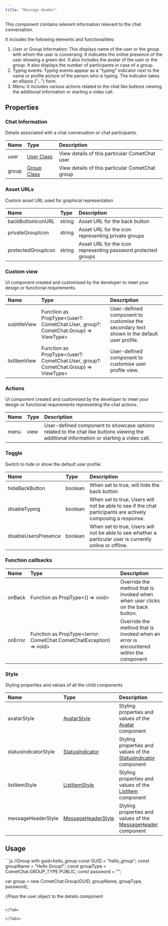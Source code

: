 ```yaml
---
title: "Message Header"
---
```


This component contains relevant information relevant to the chat conversation.

It includes the following elements and functionalities:

1. User or Group Information: This displays name of the user or the group with whom the user is conversing. It indicates the online presence of the user showing a green dot. It also includes the avatar of the user or the group. It also displays the number of participants in case of a group.
2. Typing events: Typing events appear as a "typing" indicator next to the name or profile picture of the person who is typing. The indicator takes an ellipsis ("...") form.
3. Menu: It includes various actions related to the chat like buttons viewing the additional information or starting a video call.

## Properties

### Chat Information

Details associated with a chat conversation or chat participants.

| Name  | Type                                                          | Description                                     |
| :----- | :------------------------------------------------------------- | :----------------------------------------------- |
| user  | [User Class](/sdk/javascript/user-management#user-class) | View details of this particular CometChat user  |
| group | [Group Class](/sdk/javascript/create-group#group-class)  | View details of this particular CometChat group |

### Asset URLs

Custom asset URL used for graphical representation

| Name               | Type   | Description                                                   |
| :------------------ | :------ | :------------------------------------------------------------- |
| backButtonIconURL  | string | Asset URL for the back button                                 |
| privateGroupIcon   | string | Asset URL for the icon representing private groups            |
| protectedGroupIcon | string | Asset URL for the icon representing password protected groups |

### Custom view

UI component created and customised by the developer to meet your design or functional requirements.

| Name         | Type                                                                                | Description                                                                               |
| :------------ | :----------------------------------------------------------------------------------- | :----------------------------------------------------------------------------------------- |
| subtitleView | Function as PropType\<(user?: CometChat.User, group?: CometChat.Group) => ViewType> | User-defined component to customise the secondary text shown in the default user profile. |
| listItemView | Function as PropType\<(user?: CometChat.User, group?: CometChat.Group) => ViewType> | User-defined component to customise user profile view.                                    |

### Actions

UI component created and customised by the developer to meet your design or functional requirements representing the chat actions.

| Name | Type | Description                                                                                                                              |
| :---- | :---- | :---------------------------------------------------------------------------------------------------------------------------------------- |
| menu | view | User-defined component to showcase options related to the chat like buttons viewing the additional information or starting a video call. |

### Toggle

Switch to hide or show the default user profile.

| Name                 | Type    | Description                                                                                                 |
| :-------------------- | :------- | :----------------------------------------------------------------------------------------------------------- |
| hideBackButton       | boolean | When set to true, will hide the back button                                                                 |
| disableTyping        | boolean | When set to true, Users will not be able to see if the chat participants are actively composing a response. |
| disableUsersPresence | boolean | When set to true, Users will not be able to see whether a particular user is currently online or offline.   |

### Function callbacks

| Name    | Type                                                                 | Description                                                                           |
| :------- | :-------------------------------------------------------------------- | :------------------------------------------------------------------------------------- |
| onBack  | Function as PropType\<() => void>                                    | Override the method that is invoked when when user clicks on the back button.         |
| onError | Function as PropType\<(error: CometChat.CometChatException) => void> | Override the method that is invoked when an error is encountered within the component |

### Style

Styling properties and values of all the child components

| Name                 | Type                                                        | Description                                                                                           |
| :-------------------- | :----------------------------------------------------------- | :----------------------------------------------------------------------------------------------------- |
| avatarStyle          | [AvatarStyle](/web-elements/avatar#avatar-style)       | Styling properties and values of the [Avatar](/web-elements/avatar) component                    |
| statusIndicatorStyle | [StatusIndicator](/web-elements/status-indicator)      | Styling properties and values of the [StatusIndicator](/web-elements/status-indicator) component |
| listItemStyle        | [ListItemStyle](/web-elements/list-item#listitemstyle) | Styling properties and values of the [ListItem](/web-elements/list-item) component               |
| messageHeaderStyle   | [MessageHeaderStyle](/web-shared/messageheaderstyle)   | Styling properties and values of the [MessageHeader](/ui-kit/vue/message-header) component       |

## Usage

<Tabs>
<Tab title="Vue">
```js
//Group with guid=hello_group
const GUID = "hello_group";
const groupName = "Hello Group!";
const groupType = CometChat.GROUP_TYPE.PUBLIC;
const password = "";

var group = new CometChat.Group(GUID, groupName, groupType, password);

//Pass the user object to the details component
<CometChatMessageHeader :group="group"></CometChatMessageHeader>
```

</Tab>

</Tabs>
